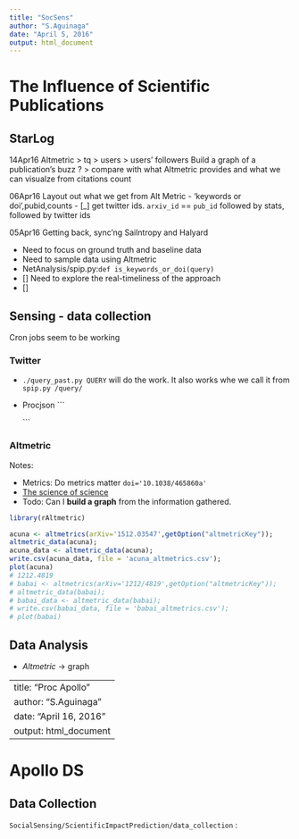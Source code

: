 ```yaml
---
title: "SocSens"
author: "S.Aguinaga"
date: "April 5, 2016"
output: html_document
---
```


# The Influence of Scientific Publications

## StarLog

14Apr16 Altmetric > tq > users > users' followers 
        Build a graph of a publication's buzz
        ? > compare with what Altmetric provides and what we can visualze from citations count

06Apr16 Layout out what we get from Alt Metric
  - 'keywords or doi',pubid,counts
  - [_] get twitter ids.
    `arxiv_id` == `pub_id` followed by stats, followed by twitter ids
    
05Apr16 Getting back, sync'ng Sailntropy and Halyard

- Need to focus on ground truth and baseline data
- Need to sample data using Altmetric
- NetAnalysis/spip.py:`def is_keywords_or_doi(query)`
- [] Need to explore the real-timeliness of the approach
- [] 


## Sensing - data collection
Cron jobs seem to be working

### Twitter
- `./query_past.py QUERY` will do the work. It also works whe we call 
it from `spip.py /query/` 
- Procjson
	```
	
	```

### Altmetric

Notes:

- Metrics: Do metrics matter `doi='10.1038/465860a'`
- [The science of science](http://www.scienceofscience.org)
- Todo: Can I **build a graph** from the information gathered.


```r
library(rAltmetric)

acuna <- altmetrics(arXiv='1512.03547',getOption("altmetricKey"));
altmetric_data(acuna);
acuna_data <- altmetric_data(acuna);
write.csv(acuna_data, file = 'acuna_altmetrics.csv');
plot(acuna)
# 1212.4819
# babai <- altmetrics(arXiv='1212/4819',getOption("altmetricKey"));
# altmetric_data(babai);
# babai_data <- altmetric_data(babai);
# write.csv(babai_data, file = 'babai_altmetrics.csv');
# plot(babai)
```

## Data Analysis


- *Altmetric*  -> graph



---
title: "Proc Apollo"
author: "S.Aguinaga"
date: "April 16, 2016"
output: html_document
---

# Apollo DS

## Data Collection
`SocialSensing/ScientificImpactPrediction/data_collection`
:
